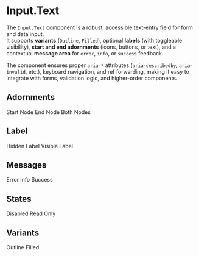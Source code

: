 

<Meta of={meta} title="Components/Input.Text" />

# Input.Text

The `Input.Text` component is a robust, accessible text-entry field for form and data input.  
It supports **variants** (`Outline`, `Filled`), optional **labels** (with toggleable visibility), **start and end adornments** (icons, buttons, or text), and a contextual **message area** for `error`, `info`, or `success` feedback.

The component ensures proper `aria-*` attributes (`aria-describedby`, `aria-invalid`, etc.), keyboard navigation, and ref forwarding, making it easy to integrate with forms, validation logic, and higher-order components.

<Canvas of={InputTextStories.Base} />
<Controls of={InputTextStories.Base} sort="requiredFirst" />

## Adornments

<StorybookSection>
  <StorybookExample>
    <Story of={InputTextStories.WithStartNode} />
    <span>Start Node</span>
  </StorybookExample>
  <StorybookExample>
    <Story of={InputTextStories.WithEndNode} />
    <span>End Node</span>
  </StorybookExample>
  <StorybookExample>
    <Story of={InputTextStories.WithBothNodes} />
    <span>Both Nodes</span>
  </StorybookExample>
</StorybookSection>

## Label

<StorybookSection>
  <StorybookExample>
    <Story of={InputTextStories.LabelHidden} />
    <span>Hidden Label</span>
  </StorybookExample>
  <StorybookExample>
    <Story of={InputTextStories.Outline} />
    <span>Visible Label</span>
  </StorybookExample>
</StorybookSection>

## Messages

<StorybookSection>
  <StorybookExample>
    <Story of={InputTextStories.WithErrorMsg} />
    <span>Error</span>
  </StorybookExample>
  <StorybookExample>
    <Story of={InputTextStories.WithInfoMsg} />
    <span>Info</span>
  </StorybookExample>
  <StorybookExample>
    <Story of={InputTextStories.WithSuccessMsg} />
    <span>Success</span>
  </StorybookExample>
</StorybookSection>

## States

<StorybookSection>
  <StorybookExample>
    <Story of={InputTextStories.Disabled} />
    <span>Disabled</span>
  </StorybookExample>
  <StorybookExample>
    <Story of={InputTextStories.ReadOnly} />
    <span>Read Only</span>
  </StorybookExample>
</StorybookSection>

## Variants

<StorybookSection>
  <StorybookExample>
    <Story of={InputTextStories.Outline} />
    <span>Outline</span>
  </StorybookExample>
  <StorybookExample>
    <Story of={InputTextStories.Filled} />
    <span>Filled</span>
  </StorybookExample>
</StorybookSection>

